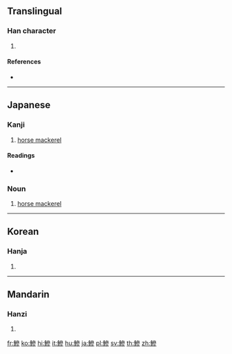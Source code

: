{{character info/new}}
{{also|鲹}}
==Translingual==
{{Han simplified forms|鰺|鯵|鲹}}

===Han character===
{{Han char|rn=195|rad=魚|as=11|sn=22|four=|canj=NFIIH}}

# {{defn|Han|sort=魚11}}

====References====
* {{Han ref|kx=1477.060|dkj=46442|dj=2008.330|hdz=74712.060|uh=9C3A|ud=39994}}

----

==Japanese==

===Kanji===
{{ja-kanji|grade=uc|rs=魚11|style=ky|shin=鯵}}

# [[horse mackerel]]

====Readings====
* {{ja-readings|kanon=[[そう]] (sō)|goon=[[そう]] (sō)|kun=[[あじ]] (aji)}}

===Noun===
{{ja-noun|shin=鯵|あじ}}

# [[horse mackerel]]

----

==Korean==

===Hanja===
{{ko-hanja|hangeul=소|eumhun=|rv=so|mr=so|y=so}}

# {{defn|lang=ko|sort=魚11}}

----

==Mandarin==

===Hanzi===
{{cmn-hanzi|sim=鲹|pin=[[sāo]] ([[sao1]])|wg=sao<sup>1</sup>}}

# {{defn|lang=cmn|sort=魚11}}

[[fr:鰺]]
[[ko:鰺]]
[[hi:鰺]]
[[it:鰺]]
[[hu:鰺]]
[[ja:鰺]]
[[pl:鰺]]
[[sv:鰺]]
[[th:鰺]]
[[zh:鰺]]
